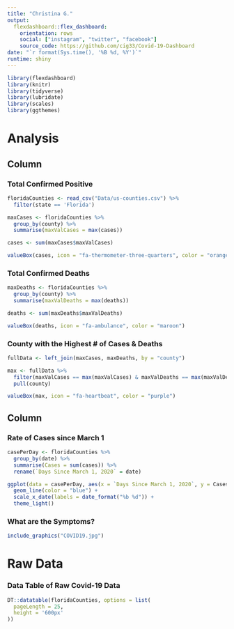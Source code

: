 ```yaml
---
title: "Christina G."
output: 
  flexdashboard::flex_dashboard:
    orientation: rows
    social: ["instagram", "twitter", "facebook"]
    source_code: https://github.com/cig33/Covid-19-Dashboard
date: "`r format(Sys.time(), '%B %d, %Y')`"
runtime: shiny
---
```


<style>  

.navbar {
  background-color:teal;
}

</style> 

```r
library(flexdashboard)
library(knitr)
library(tidyverse)
library(lubridate)
library(scales)
library(ggthemes)
```

Analysis
=======================================================================

Column {data-width=650}
-----------------------------------------------------------------------

### Total Confirmed Positive

```r
floridaCounties <- read_csv("Data/us-counties.csv") %>% 
  filter(state == 'Florida') 
```

```r
maxCases <- floridaCounties %>% 
  group_by(county) %>% 
  summarise(maxValCases = max(cases)) 

cases <- sum(maxCases$maxValCases)

valueBox(cases, icon = "fa-thermometer-three-quarters", color = "orange" )
```

### Total Confirmed Deaths

```r
maxDeaths <- floridaCounties %>% 
  group_by(county) %>% 
  summarise(maxValDeaths = max(deaths)) 

deaths <- sum(maxDeaths$maxValDeaths)

valueBox(deaths, icon = "fa-ambulance", color = "maroon")
```

### County with the Highest # of Cases & Deaths

```r
fullData <- left_join(maxCases, maxDeaths, by = "county")

max <- fullData %>% 
  filter(maxValCases == max(maxValCases) & maxValDeaths == max(maxValDeaths)) %>% 
  pull(county)

valueBox(max, icon = "fa-heartbeat", color = "purple")
```

Column {data-width=350}
-----------------------------------------------------------------------

### Rate of Cases since March 1

```r
casePerDay <- floridaCounties %>% 
  group_by(date) %>% 
  summarise(Cases = sum(cases)) %>% 
  rename(`Days Since March 1, 2020` = date)
```

```r
ggplot(data = casePerDay, aes(x = `Days Since March 1, 2020`, y = Cases)) +
  geom_line(color = "blue") +
  scale_x_date(labels = date_format("%b %d")) +
  theme_light()
```

### What are the Symptoms?

```r
include_graphics("COVID19.jpg")
```

Raw Data
=======================================================================

### Data Table of Raw Covid-19 Data

```r
DT::datatable(floridaCounties, options = list(
  pageLength = 25,
  height = '600px'
))
```

